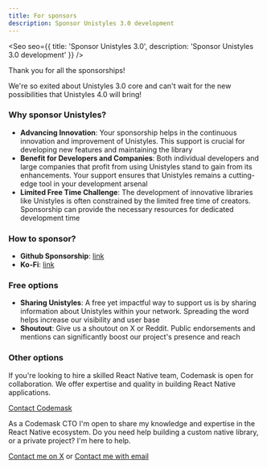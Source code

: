 ```yaml
---
title: For sponsors
description: Sponsor Unistyles 3.0 development
---
```



<Seo
    seo={{
        title: 'Sponsor Unistyles 3.0',
        description: 'Sponsor Unistyles 3.0 development'
    }}
/>

<Card>
Thank you for all the sponsorships!

We're so exited about Unistyles 3.0 core and can't wait for the new possibilities that Unistyles 4.0 will bring!
</Card>

### Why sponsor Unistyles?

- **Advancing Innovation**: Your sponsorship helps in the continuous innovation and improvement of Unistyles. This support is crucial for developing new features and maintaining the library
- **Benefit for Developers and Companies**: Both individual developers and large companies that profit from using Unistyles stand to gain from its enhancements. Your support ensures that Unistyles remains a cutting-edge tool in your development arsenal
- **Limited Free Time Challenge**: The development of innovative libraries like Unistyles is often constrained by the limited free time of creators. Sponsorship can provide the necessary resources for dedicated development time

### How to sponsor?

- **Github Sponsorship**: [link](https://github.com/sponsors/jpudysz)
- **Ko-Fi**: [link](https://ko-fi.com/jpudysz)

### Free options
- **Sharing Unistyles**: A free yet impactful way to support us is by sharing information about Unistyles within your network. Spreading the word helps increase our visibility and user base
- **Shoutout**: Give us a shoutout on X or Reddit. Public endorsements and mentions can significantly boost our project's presence and reach

### Other options

<Aside title="Hire Codemask team">
If you're looking to hire a skilled React Native team, Codemask is open for collaboration. We offer expertise and quality in building React Native applications.

[Contact Codemask](https://codemask.com/contact)

</Aside>

<Aside title="Build something extraordinary">
As a Codemask CTO I'm open to share my knowledge and expertise in the React Native ecosystem.
Do you need help building a custom native library, or a private project? I'm here to help.

[Contact me on X](https://x.com/jpudysz) or [Contact me with email](mailto:jacekpudysz@gmail.com)
</Aside>
